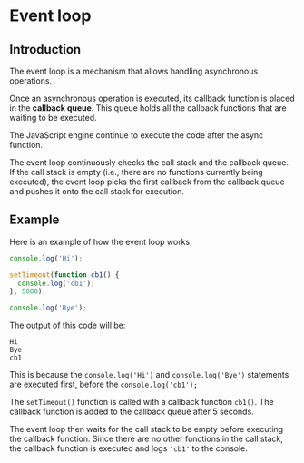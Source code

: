 # Event loop

## Introduction

The event loop is a mechanism that allows handling asynchronous operations.

Once an asynchronous operation is executed, its callback function is placed in the **callback queue**. This queue holds all the callback functions that are waiting to be executed.

The JavaScript engine continue to execute the code after the async function.

The event loop continuously checks the call stack and the callback queue. If the call stack is empty (i.e., there are no functions currently being executed), the event loop picks the first callback from the callback queue and pushes it onto the call stack for execution.


## Example

Here is an example of how the event loop works:

```js
console.log('Hi');

setTimeout(function cb1() {
  console.log('cb1');
}, 5000);

console.log('Bye');
```

The output of this code will be:

```
Hi
Bye
cb1
```

This is because the `console.log('Hi')` and `console.log('Bye')` statements are executed first, before the `console.log('cb1');`

The `setTimeout()` function is called with a callback function `cb1()`. The callback function is added to the callback queue after 5 seconds.

The event loop then waits for the call stack to be empty before executing the callback function. Since there are no other functions in the call stack, the callback function is executed and logs `'cb1'` to the console.
